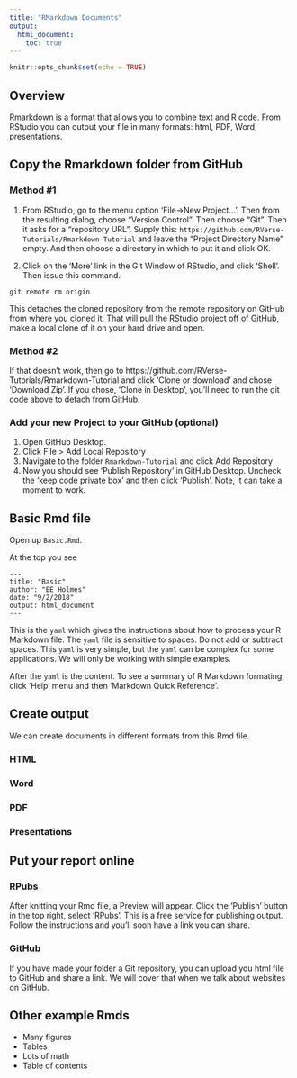 ```yaml
---
title: "RMarkdown Documents"
output:
  html_document:
    toc: true
---
```


```r
knitr::opts_chunk$set(echo = TRUE)
```

## Overview

Rmarkdown is a format that allows you to combine text and R code.  From RStudio you can output your file in many formats: html, PDF, Word, presentations.

## Copy the Rmarkdown folder from GitHub

### Method #1

1. From RStudio, go to the menu option
'File->New Project...'. Then from the resulting dialog, choose
"Version Control".  Then choose "Git".  Then it asks for a "repository URL".
Supply this: `https://github.com/RVerse-Tutorials/Rmarkdown-Tutorial` and 
leave the "Project Directory Name" empty.  And then choose a directory 
in which to put it and click OK.

2. Click on the 'More' link in the Git Window of RStudio, and click 'Shell'.  Then issue this command.
```
git remote rm origin
```
This detaches the cloned repository from the remote repository on GitHub from where you cloned it.
That will pull the RStudio project off of GitHub, make a local clone
of it on your hard drive and open.

### Method #2

If that doesn't work, then go to https://github.com/RVerse-Tutorials/Rmarkdown-Tutorial and click 'Clone or download' and chose 'Download Zip'.  If you chose, 'Clone in Desktop', you'll need to run the git code above to detach from GitHub.

### Add your new Project to your GitHub (optional)

1. Open GitHub Desktop.
2. Click File > Add Local Repository
3. Navigate to the folder `Rmarkdown-Tutorial` and click Add Repository
4. Now you should see 'Publish Repository' in GitHub Desktop.  Uncheck the 'keep code private box' and then click 'Publish'.  Note, it can take a moment to work.


## Basic Rmd file

Open up `Basic.Rmd`.  

At the top you see

```
---
title: "Basic"
author: "EE Holmes"
date: "9/2/2018"
output: html_document
---
```

This is the `yaml` which gives the instructions about how to process your R Markdown file.  The `yaml` file is sensitive to spaces.  Do not add or subtract spaces.  This `yaml` is very simple, but the `yaml` can be complex for some applications.  We will only be working with simple examples.

After the `yaml` is the content.  To see a summary of R Markdown formating, click 'Help' menu and then 'Markdown Quick Reference'.

## Create output

We can create documents in different formats from this Rmd file.

### HTML

### Word

### PDF

### Presentations


## Put your report online

### RPubs

After knitting your Rmd file, a Preview will appear.  Click the 'Publish' button in the top right, select 'RPubs'.  This is a free service for publishing output.  Follow the instructions and you'll soon have a link you can share.

### GitHub

If you have made your folder a Git repository, you can upload you html file to GitHub and share a link.  We will cover that when we talk about websites on GitHub.

## Other example Rmds

* Many figures
* Tables
* Lots of math
* Table of contents
